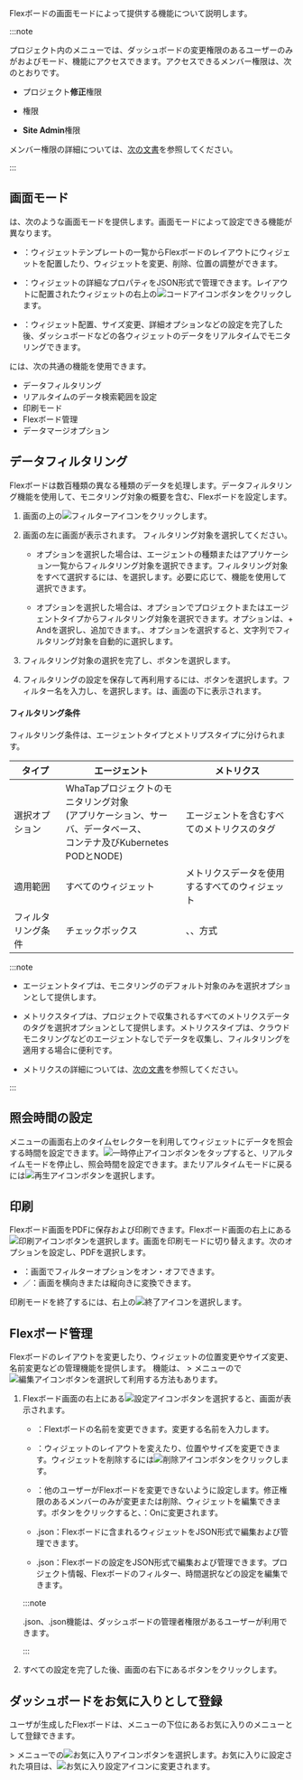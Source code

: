 Flexボードの画面モードによって提供する機能について説明します。

:::note

プロジェクト内の<Cmdname sid="side_flexboard" className="uitext" />メニューでは、ダッシュボードの変更権限のあるユーザーのみが<Cmdname sid="edit_mode" className="uitext" />および<Cmdname sid="admin" className="uitext" />モード、<Cmdname sid="filter" className="uitext" />機能にアクセスできます。アクセスできるメンバー権限は、次のとおりです。

  - プロジェクト**修正**権限 

  - <Cmdname sid="ITM06494" className="b600" />権限

  - **Site Admin**権限

メンバー権限の詳細については、[次の文書](../project/project-structure#member-auth)を参照してください。

:::

## 画面モード

<Cmdname sid="side_flexboard" className="uitext" />は、次のような画面モードを提供します。画面モードによって設定できる機能が異なります。

- <Cmdname sid="edit_mode" className="uitext" />：ウィジェットテンプレートの一覧からFlexボードのレイアウトにウィジェットを配置したり、ウィジェットを変更、削除、位置の調整ができます。

- <Cmdname sid="admin" className="uitext" />：ウィジェットの詳細なプロパティをJSON形式で管理できます。レイアウトに配置されたウィジェットの右上の![コードアイコン](/img/ico-custom-code.svg)ボタンをクリックします。

- <Cmdname sid="view_mode" className="uitext" />：ウィジェット配置、サイズ変更、詳細オプションなどの設定を完了した後、ダッシュボードなどの各ウィジェットのデータをリアルタイムでモニタリングできます。

<Cmdname sid="side_flexboard" className="uitext" />には、次の共通の機能を使用できます。

- データフィルタリング
- リアルタイムのデータ検索範囲を設定
- 印刷モード
- Flexボード管理
- データマージオプション

## データフィルタリング

Flexボードは数百種類の異なる種類のデータを処理します。データフィルタリング機能を使用して、モニタリング対象の概要を含む、Flexボードを設定します。

<ImgLang img='flexboard-filter.png' desc='Flexボード-フィルター' />

1. 画面の上の![フィルターアイコン](/img/ico-filter.svg)<Cmdname sid="filter" className="uitext" />をクリックします。 

2. 画面の左に<Cmdname sid="filter" className="uitext" />画面が表示されます。 フィルタリング対象を選択してください。

   - <Cmdname sid="agent" className="uitext" />オプションを選択した場合は、エージェントの種類またはアプリケーション一覧からフィルタリング対象を選択できます。フィルタリング対象をすべて選択するには、<Cmdname sid="select_all" className="uitext" />を選択します。必要に応じて、<Cmdname sid="search" className="uitext" />機能を使用して選択できます。

   - <Cmdname sid="metrics" className="uitext" />オプションを選択した場合は、<Cmdname sid="category" className="uitext" />オプションでプロジェクトまたはエージェントタイプからフィルタリング対象を選択できます。<Cmdname sid="category" className="uitext" />オプションは、<UI>+ And</UI>を選択し、追加できます。<Cmdname sid="contain" className="uitext" />、<Cmdname sid="exclude" className="uitext" />オプションを選択すると、文字列でフィルタリング対象を自動的に選択します。

3. フィルタリング対象の選択を完了し、<Cmdname sid="apply" className="uitext" />ボタンを選択します。 

4. フィルタリングの設定を保存して再利用するには、<Cmdname sid="save_filter" className="uitext" />ボタンを選択します。フィルター名を入力し、<Cmdname sid="save" className="uitext" />を選択します。<Cmdname sid="saved_filter" className="uitext" />は、<Cmdname sid="filter" className="uitext" />画面の下に表示されます。

#### フィルタリング条件

フィルタリング条件は、エージェントタイプとメトリプスタイプに分けられます。

| タイプ       | エージェント                                                                         | メトリクス                                                                                                                                  |
| --------- | ------------------------------------------------------------------------------ | -------------------------------------------------------------------------------------------------------------------------------------- |
| 選択オプション   | WhaTapプロジェクトのモニタリング対象<br/>(アプリケーション、サーバ、データベース、<br/>コンテナ及びKubernetes PODとNODE) | エージェントを含むすべてのメトリクスのタグ                                                                                                                  |
| 適用範囲      | すべてのウィジェット                                                                     | メトリクスデータを使用するすべてのウィジェット                                                                                                                |
| フィルタリング条件 | チェックボックス                                                                       | <Cmdname sid="equal" className="uitext" />、<Cmdname sid="contain" className="uitext" />、<Cmdname sid="exclude" className="uitext" />方式 |

:::note

- エージェントタイプは、モニタリングのデフォルト対象のみを選択オプションとして提供します。

- メトリクスタイプは、プロジェクトで収集されるすべてのメトリクスデータのタグを選択オプションとして提供します。メトリクスタイプは、クラウドモニタリングなどのエージェントなしでデータを収集し、フィルタリングを適用する場合に便利です。

- メトリクスの詳細については、[次の文書](metrics-intro)を参照してください。

:::

## 照会時間の設定

<Cmdname sid="side_flexboard" className="uitext" />メニューの画面右上のタイムセレクターを利用してウィジェットにデータを照会する時間を設定できます。![一時停止アイコン](/img/ic-pause-green.svg)ボタンをタップすると、リアルタイムモードを停止し、照会時間を設定できます。またリアルタイムモードに戻るには![再生アイコン](/img/ico-play-time.svg)ボタンを選択します。

## 印刷

Flexボード画面をPDFに保存および印刷できます。Flexボード画面の右上にある![印刷アイコン](/img/ico-print.svg)ボタンを選択します。画面を印刷モードに切り替えます。次のオプションを設定し、<UI>PDF</UI><Cmdname sid="download" className="uitext" />を選択します。

- <Cmdname sid="filter_visible_msg" className="uitext" />：画面でフィルターオプションをオン・オフできます。
- <Cmdname sid="change_landscape_mode_msg" className="uitext" replace="horizontal" />／<Cmdname sid="change_landscape_mode_msg" className="uitext" replace="vertical" />：画面を横向きまたは縦向きに変換できます。

印刷モードを終了するには、右上の![終了アイコン](/img/ico-close.svg)<Cmdname sid="close_print_mode" className="uitext" />を選択します。

## Flexボード管理

Flexボードのレイアウトを変更したり、ウィジェットの位置変更やサイズ変更、名前変更などの管理機能を提供します。 <Cmdname sid="flexboard_management" className="uitext" />機能は、<Cmdname sid="side_dashboard" className="uitext" /> &gt; <Cmdname sid="side_flexboard" className="uitext" />メニューの<Cmdname sid="dashboard_list" className="uitext" />で![編集アイコン](/img/ico-edit.svg)ボタンを選択して利用する方法もあります。

1. Flexボード画面の右上にある![設定アイコン](/img/ico-setting.svg)ボタンを選択すると、<Cmdname sid="flexboard_management" className="uitext" />画面が表示されます。 

    - <Cmdname sid="rename" className="uitext" />：Flextボードの名前を変更できます。変更する名前を入力します。

    - <Cmdname sid="layout" className="uitext" />：ウィジェットのレイアウトを変えたり、位置やサイズを変更できます。ウィジェットを削除するには![削除アイコン](/img/ico-trash.svg)ボタンをクリックします。

    - <Cmdname sid="dont_allow_users_to_modify" className="uitext" />：他のユーザーがFlexボードを変更できないように設定します。修正権限のあるメンバーのみが変更または削除、ウィジェットを編集できます。ボタンをクリックすると、<Cmdname sid="dont_allow_users_to_modify" className="uitext" /><UI>：On</UI>に変更されます。

    - <Cmdname sid="widget" className="uitext" /><UI>.json</UI>：Flexボードに含まれるウィジェットをJSON形式で編集および管理できます。

    - <Cmdname sid="option" className="uitext" /><UI>.json</UI>：Flexボードの設定をJSON形式で編集および管理できます。プロジェクト情報、Flexボードのフィルター、時間選択などの設定を編集できます。

    :::note

    <Cmdname sid="widget" className="uitext" /><UI>.json</UI>、<Cmdname sid="option" className="uitext" /><UI>.json</UI>機能は、ダッシュボードの管理者権限があるユーザーが利用できます。

    :::

2. すべての設定を完了した後、画面の右下にある<Cmdname sid="save" className="uitext" />ボタンをクリックします。

## ダッシュボードをお気に入りとして登録

ユーザが生成したFlexボードは、<Cmdname sid="side_dashboard" className="uitext" />メニューの下位にあるお気に入りのメニューとして登録できます。

<Cmdname sid="side_dashboard" className="uitext" /> > <Cmdname sid="side_flexboard" className="uitext" />メニューで<Cmdname sid="dashboard_list" className="uitext" />の![お気に入りアイコン](/img/ico-favorite.svg)ボタンを選択します。お気に入りに設定された項目は、![お気に入り設定アイコン](/img/ico-favorite-check.svg)に変更されます。
